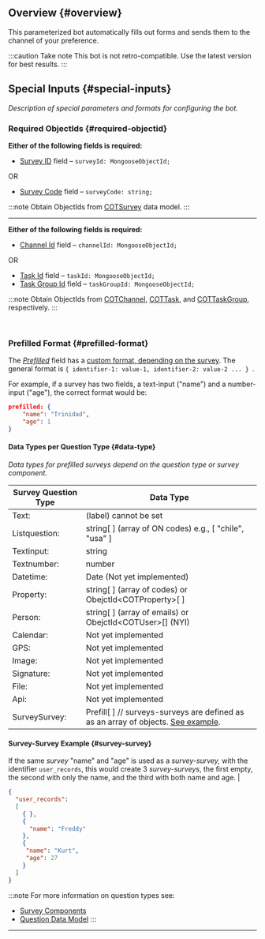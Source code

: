 

## Overview {#overview}

This parameterized bot automatically fills out forms and sends them to the channel of your preference.

:::caution Take note
This bot is not retro-compatible. Use the latest version for best results.
:::

## Special Inputs {#special-inputs}
_Description of special parameters and formats for configuring the bot._



<div className="alert alert--secondary">

### Required ObjectIds {#required-objectid}

**Either of the following fields is required:**
  
<div className="padding-left--lg">

- [Survey ID](#1-survey-id-key-surveyid) field – `surveyId: MongooseObjectId;`

OR

- [Survey Code](#2-survey-code-key-surveycode) field – `surveyCode: string;`

:::note
Obtain ObjectIds from [COTSurvey](/docs/documentation/models/surveys/model_surveys) data model.
:::

</div>

---------

**Either of the following fields is required:**

<div className="padding-left--lg">

- [Channel Id](#3-channel-id-key-channelid) field – `channelId: MongooseObjectId;`

OR

- [Task Id](#4-task-id-key-taskid) field – `taskId: MongooseObjectId;`
- [Task Group Id](#5-task-group-id-key-taskgroupid) field – `taskGroupId: MongooseObjectId;`

:::note
Obtain ObjectIds from [COTChannel](/docs/documentation/models/communication/model_channels), [COTTask](/docs/documentation/models/tasks/model_tasks), and [COTTaskGroup](/docs/documentation/models/tasks/model_taskgroup), respectively.
:::

</div>
</div>
<br/>

<div className="alert alert--secondary">

### Prefilled Format {#prefilled-format}

The [_Prefilled_](#9-prefilled-key-prefilled) field has a [custom format, depending on the survey](#data-type). 
The general format is `{ identifier-1: value-1, identifier-2: value-2 ... } `.

For example, if a survey has two fields, a text-input ("name") and a number-input ("age"), the correct format would be: 

```json
prefilled: {
    "name": "Trinidad",
    "age": 1
}
```

#### Data Types per Question Type {#data-type}
_Data types for prefilled surveys depend on the question type or survey component._

| Survey Question Type | Data Type |
| ---- | ----- |
| Text: | (label) cannot be set |
| Listquestion: | string[ ] (array of ON codes) e.g., [ "chile", "usa" ] |
| Textinput: | string |
| Textnumber: | number |
| Datetime: | Date (Not yet implemented) |
| Property: | string[ ]  (array of codes)  or  ObejctId<COTProperty\>[ ] |
| Person: | string[ ]  (array of emails)  or  ObejctId<COTUser\>[]  (NYI) |
| Calendar: | Not yet implemented |
| GPS: | Not yet implemented |
| Image: |  Not yet implemented |
| Signature: | Not yet implemented |
| File: | Not yet implemented |
| Api: | Not yet implemented |
| SurveySurvey: | Prefill[ ]   // surveys-surveys are defined as as an array of objects. [See example](#survey-survey). |

#### Survey-Survey Example {#survey-survey}
If the same _survey_ "name" and "age" is used as a _survey-survey,_ with the identifier `user_records`, this would create 3 _survey-surveys_, the first empty, the second with only the name, and the third with both name and age. |

```json
{
  "user_records": 
  [ 
    { },
    {
      "name": "Freddy"
    },
    {
     "name": "Kurt",
     "age": 27
    }
  ]
}
```

:::note
For more information on question types see: 
- [Survey Components](/docs/documentation/admin/survey/survey_overview#form-components)
- [Question Data Model](/docs/documentation/models/surveys/model_questions)
:::

</div>



---------


